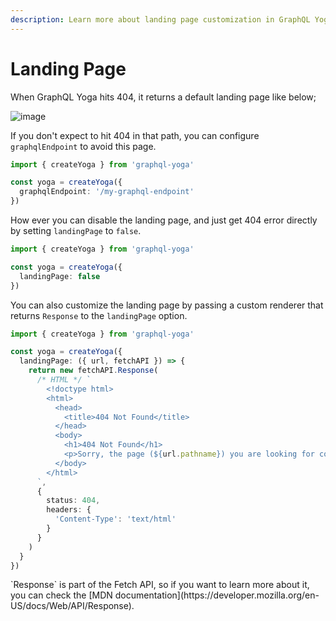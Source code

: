 ```yaml
---
description: Learn more about landing page customization in GraphQL Yoga
---
```



# Landing Page

When GraphQL Yoga hits 404, it returns a default landing page like below;

![image](https://github.com/dotansimha/graphql-yoga/assets/20847995/7bc058db-1823-4316-86ff-cf1847522da5)

If you don't expect to hit 404 in that path, you can configure `graphqlEndpoint` to avoid this page.

```ts
import { createYoga } from 'graphql-yoga'

const yoga = createYoga({
  graphqlEndpoint: '/my-graphql-endpoint'
})
```

How ever you can disable the landing page, and just get 404 error directly by setting `landingPage`
to `false`.

```ts
import { createYoga } from 'graphql-yoga'

const yoga = createYoga({
  landingPage: false
})
```

You can also customize the landing page by passing a custom renderer that returns `Response` to the
`landingPage` option.

```ts
import { createYoga } from 'graphql-yoga'

const yoga = createYoga({
  landingPage: ({ url, fetchAPI }) => {
    return new fetchAPI.Response(
      /* HTML */ `
        <!doctype html>
        <html>
          <head>
            <title>404 Not Found</title>
          </head>
          <body>
            <h1>404 Not Found</h1>
            <p>Sorry, the page (${url.pathname}) you are looking for could not be found.</p>
          </body>
        </html>
      `,
      {
        status: 404,
        headers: {
          'Content-Type': 'text/html'
        }
      }
    )
  }
})
```

<Callout>
  `Response` is part of the Fetch API, so if you want to learn more about it, you can check the [MDN
  documentation](https://developer.mozilla.org/en-US/docs/Web/API/Response).
</Callout>
